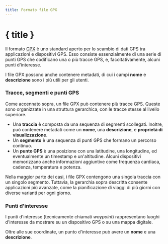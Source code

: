 ```yaml
---
title: Formato file GPX
---
```


<script>
</script>

# { title }

Il formato <a href="https://www.topografix.com/gpx.asp" target="_blank">GPX</a> è uno standard aperto per lo scambio di dati GPS tra applicazioni e dispositivi GPS.
Esso consiste essenzialmente di una serie di punti GPS che codificano una o più tracce GPS, e, facoltativamente, alcuni punti d'interesse.

I file GPX possono anche contenere metadati, di cui i campi **nome** e **descrizione** sono i più utili per gli utenti.

### <Waypoints size="16" class="inline-block" style="margin-bottom: 2px" /> Tracce, segmenti e punti GPS

Come accennato sopra, un file GPX può contenere più tracce GPS.
Queste sono organizzate in una struttura gerarchica, con le tracce stesse al livello superiore.

- Una **traccia** è composta da una sequenza di segmenti scollegati.
  Inoltre, può contenere metadati come un **nome**, una **descrizione**, e **proprietà di visualizzazione**.
- Un **segmento** è una sequenza di punti GPS che formano un percorso continuo.
- Un **punto GPS** è una posizione con una latitudine, una longitudine, ed eventualmente un timestamp e un'altitudine.
  Alcuni dispositivi memorizzano anche informazioni aggiuntive come frequenza cardiaca, cadenza, temperatura e potenza.

Nella maggior parte dei casi, i file GPX contengono una singola traccia con un singolo segmento.
Tuttavia, la gerarchia sopra descritta consente applicazioni più avanzate, come la pianificazione di viaggi di più giorni con diverse varianti per ogni giorno.

### <MapPin size="16" class="inline-block" style="margin-bottom: 2px" /> Punti d'interesse

I punti d'interesse (tecnicamente chiamati _waypoint_) rappresentano luoghi d'interesse da mostrare su un dispositivo GPS o su una mappa digitale.

Oltre alle sue coordinate, un punto d'interesse può avere un **nome** e una **descrizione**.
